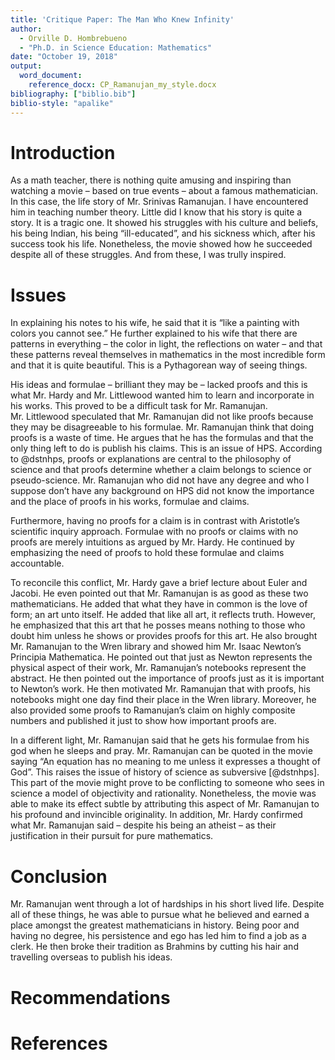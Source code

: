 ```yaml
---
title: 'Critique Paper: The Man Who Knew Infinity'
author:
  - Orville D. Hombrebueno
  - "Ph.D. in Science Education: Mathematics"
date: "October 19, 2018"
output:
  word_document:
    reference_docx: CP_Ramanujan_my_style.docx
bibliography: ["biblio.bib"]
biblio-style: "apalike"
---
```

# Introduction

As a math teacher, there is nothing quite amusing and inspiring than watching a movie -- based on true events -- about a famous mathematician. In this case, the life story of Mr. Srinivas Ramanujan. I have encountered him in teaching number theory. Little did I know that his story is quite a story. It is a tragic one. It showed his struggles with his culture and beliefs, his being Indian, his being "ill-educated", and his sickness which, after his success took his life. Nonetheless, the movie showed how he succeeded despite all of these struggles. And from these, I was trully inspired.

# Issues

In explaining his notes to his wife, he said that it is "like a painting with colors you cannot see." He further explained to his wife that there are patterns in everything -- the color in light, the reflections on water -- and that these patterns reveal themselves in mathematics in the most incredible form and that it is quite beautiful. This is a Pythagorean way of seeing things.

His ideas and formulae -- brilliant they may be -- lacked proofs and this is what Mr. Hardy and Mr. Littlewood wanted him to learn and incorporate in his works. This proved to be a difficult task for Mr. Ramanujan. Mr. Littlewood speculated that Mr. Ramanujan did not like proofs because they may be disagreeable to his formulae. Mr. Ramanujan think that doing proofs is a waste of time. He argues that he has the formulas and that the only thing left to do is publish his claims. This is an issue of HPS. According to @dstnhps, proofs or explanations are central to the philosophy of science and that proofs determine whether a claim belongs to science or pseudo-science. Mr. Ramanujan who did not have any degree and who I suppose don't have any background on HPS did not know the importance and the place of proofs in his works, formulae and claims.

Furthermore, having no proofs for a claim is in contrast with Aristotle's scientific inquiry approach. Formulae with no proofs or claims with no proofs are merely intuitions as argued by Mr. Hardy. He continued by emphasizing the need of proofs to hold these formulae and claims accountable.

To reconcile this conflict, Mr. Hardy gave a brief lecture about Euler and Jacobi. He even pointed out that Mr. Ramanujan is as good as these two mathematicians. He added that what they have in common is the love of form; an art unto itself. He added that like all art, it reflects truth. However, he emphasized that this art that he posses means nothing to those who doubt him unless he shows or provides proofs for this art. He also brought Mr. Ramanujan to the Wren library and showed him Mr. Isaac Newton's Principia Mathematica. He pointed out that just as Newton represents the physical aspect of their work, Mr. Ramanujan's notebooks represent the abstract. He then pointed out the importance of proofs just as it is important to Newton's work. He then motivated Mr. Ramanujan that with proofs, his notebooks might one day find their place in the Wren library.  Moreover, he also provided some proofs to Ramanujan's claim on highly composite numbers and published it just to show how important proofs are.

In a different light, Mr. Ramanujan said that he gets his formulae from his god when he sleeps and pray. Mr. Ramanujan can be quoted in the movie saying "An equation has no meaning to me unless it expresses a thought of God". This raises the issue of history of science as subversive [@dstnhps]. This part of the movie might prove to be conflicting to someone who sees in science a model of objectivity and rationality. Nonetheless, the movie was able to make its effect subtle by attributing this aspect of Mr. Ramanujan to his profound and invincible originality. In addition, Mr. Hardy confirmed what Mr. Ramanujan said -- despite his being an atheist -- as their justification in their pursuit for pure mathematics.

# Conclusion

Mr. Ramanujan went through a lot of hardships in his short lived life. Despite all of these things, he was able to pursue what he believed and earned a place amongst the greatest mathematicians in history. Being poor and having no degree, his persistence and ego has led him to find a job as a clerk. He then broke their tradition as Brahmins by cutting his hair and travelling overseas to publish his ideas. 


# Recommendations



# References
